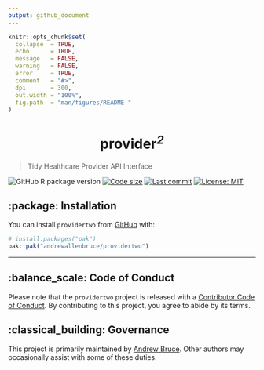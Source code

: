 ```yaml
---
output: github_document
---
```


<!-- README.md is generated from README.Rmd. Please edit that file -->

```r
knitr::opts_chunk$set(
  collapse  = TRUE,
  echo      = TRUE,
  message   = FALSE, 
  warning   = FALSE,
  error     = TRUE,
  comment   = "#>",
  dpi       = 300, 
  out.width = "100%",
  fig.path  = "man/figures/README-"
)
```

<h1 align="center"><b>provider</b><sup><i>2</i></sup></h1>

> Tidy Healthcare Provider API Interface

<!-- badges: start -->

![GitHub R package version](https://img.shields.io/github/r-package/v/andrewallenbruce/providertwo?style=flat-square&logo=R&label=Package&color=%23192a38)
[![Code size](https://img.shields.io/github/languages/code-size/andrewallenbruce/providertwo.svg)](https://github.com/andrewallenbruce/providertwo)
[![Last commit](https://img.shields.io/github/last-commit/andrewallenbruce/providertwo.svg)](https://github.com/andrewallenbruce/providertwo/commits/master)
[![License: MIT](https://img.shields.io/badge/license-MIT-blue.svg)](https://choosealicense.com/licenses/mit/)

<!-- badges: end -->

## :package: Installation

You can install `providertwo` from [GitHub](https://github.com/) with:

``` r
# install.packages("pak")
pak::pak("andrewallenbruce/providertwo")
```

------------------------------------------------------------------------------

## :balance_scale: Code of Conduct

Please note that the `providertwo` project is released with a [Contributor Code of Conduct](https://andrewallenbruce.github.io/providertwo/CODE_OF_CONDUCT.html). By contributing to this project, you agree to abide by its terms.

## :classical_building: Governance

This project is primarily maintained by [Andrew Bruce](https://github.com/andrewallenbruce). Other authors may occasionally assist with some of these duties.
